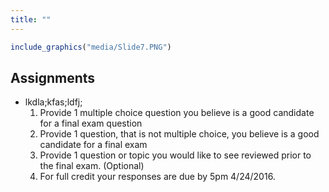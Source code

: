 ```yaml
---
title: ""
---
```


```r
include_graphics("media/Slide7.PNG")
```
<!--

library(knitr)
rmarkdown::render_site("Assignments.Rmd")# build website
# COPY FILES TO DOCS FOR GITHUB.IO
system(paste("xcopy", 
    '"C:/Users/mcolvin/Documents/Teaching/WFA4133-Fisheries-Science/Course-Materials/_site"', 
    '"C:/Users/mcolvin/Documents/Teaching/WFA4133-Fisheries-Science/Docs"',
    "/E /C /H /R /K /O /Y")) 
  q(save="no")  

-->

## Assignments

* lkdla;kfas;ldfj;
    1. Provide 1 multiple choice question you believe is a good candidate for a final exam question
    2. Provide 1 question, that is not multiple choice, you believe is a good candidate for a final exam
    3. Provide 1 question or topic you would like to see reviewed prior to the final exam. (Optional)
    4. For full credit your responses are due by 5pm 4/24/2016. 
